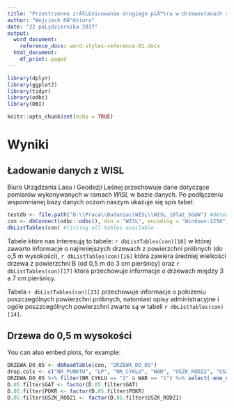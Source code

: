 ```yaml
---
title: "Przestrzenne zrĂłĹĽnicowanie drugiego piÄ™tra w drzewostanach sosnowych"
author: "Wojciech KÄ™dziora"
date: "22 paĹşdziernika 2017"
output:
  word_document:
    reference_docx: word-styles-reference-01.docx
  html_document:
    df_print: paged
---
```


```r

library(dplyr)
library(ggplot2)
library(tidyr)
library(odbc)
library(DBI)

knitr::opts_chunk$set(echo = TRUE)
```

# Wyniki

## Ładowanie danych z WISL

Biuro Urządzania Lasu i Geodezji Leśnej przechowuje dane dotyczące pomiarów wykonywanych w ramach *WISL* w bazie danych. Po podłączeniu wspomnianej bazy danych oczom naszym ukazuje się spis tabel:

```r
testdb <- file.path("D:\\Praca\\Badania\\WISL\\WISL_10lat_SGGW") #determining database filepath
con <- dbConnect(odbc::odbc(), dsn = "WISL", encoding = "Windows-1250")#connecting to db
dbListTables(con) #listing all tables available
```

Tabele które nas interesują to tabele: `r dbListTables(con)[18]` w której zawarto informacje o najmniejszych drzewach z powierzchni próbnych (do o,5 m wysokości), `r dbListTables(con)[16]` która zawiera średniej wielkości drzewa z powierzchni B (od 0,5 m do 3 cm pierśnicy) oraz `r dbListTables(con)[17]` która przechowuje informacje o drzewach między 3 a 7 cm pierśnicy.

Tabela `r dbListTables(con)[23]` przechowuje informacje o położeniu poszczególnych powierzchni próbnych, natomiast opisy administracyjne i ogóle poszzcególnych powierzchni zwarte są w tabeli `r dbListTables(con)[14]`.

## Drzewa do 0,5 m wysokości

You can also embed plots, for example:

```r
DRZEWA_DO_05 <- dbReadTable(con, "DRZEWA_DO_05")
drop.cols <- c("NR_PUNKTU", "LP", "NR_CYKLU", "WAR", "USZK_RODZ2", "USZK_PROC2", "ID") 
DRZEWA_DO_05 %>% filter(NR_CYKLU == "2" & WAR == "1") %>% select(-one_of(drop.cols)) -> D.05.filter 
D.05.filter$GAT <- factor(D.05.filter$GAT)
D.05.filter$POKR <- factor(D.05.filter$POKR)
D.05.filter$USZK_RODZ1 <- factor(D.05.filter$USZK_RODZ1)
```

